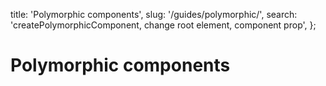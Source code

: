 
  title: 'Polymorphic components',
  slug: '/guides/polymorphic/',
  search: 'createPolymorphicComponent, change root element, component prop',
};


# Polymorphic components
